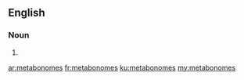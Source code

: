 ==English==

===Noun===
{{head|en|plural}}

# {{plural of|metabonome|lang=en|nocat=1}}

[[ar:metabonomes]]
[[fr:metabonomes]]
[[ku:metabonomes]]
[[my:metabonomes]]
